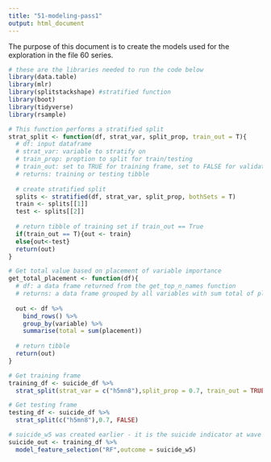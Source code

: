 ```yaml
---
title: "51-modeling-pass1"
output: html_document
---
```


The purpose of this document is to create the models used for the exploration in the file 60 series.

```r
# these are the libraries needed to run the code below
library(data.table)
library(mlr)
library(splitstackshape) #stratified function
library(boot)
library(tidyverse)
library(rsample)
```


```r
# This function performs a stratified split
strat_split <- function(df, strat_var, split_prop, train_out = T){
  # df: input dataframe
  # strat_var: variable to stratify on
  # train_prop: proption to split for train/testing
  # train_out: set to TRUE for training frame, set to FALSE for validation frame
  # returns: training or testing tibble
  
  # create stratified split
  splits <- stratified(df, strat_var, split_prop, bothSets = T)
  train <- splits[[1]]
  test <- splits[[2]]
  
  # return tibble of training set if train_out == True
  if(train_out == T){out <- train}
  else{out<-test}
  return(out)
}

# Get total value based on placement of variable importance
get_total_placement <- function(df){
  # df: a data frame returned from the get_top_n_names function
  # returns: a data frame grouped by all variables with sum total of placement
  
  out <- df %>%
    bind_rows() %>% 
    group_by(variable) %>% 
    summarise(total = sum(placement))
  
  # return tibble
  return(out)
}

```


```r
# Get training frame
training_df <- suicide_df %>% 
  strat_split(strat_var = c("h5mn8"),split_prop = 0.7, train_out = TRUE)

# Get testing frame
testing_df <- suicide_df %>% 
  strat_split(c("h5mn8"),0.7, FALSE)
```


```r
# suicide_w5 was created earlier - it is the suicide indicator at wave 5
suicide_out <- training_df %>% 
  model_feature_selection("RF",outcome = suicide_w5)
```


